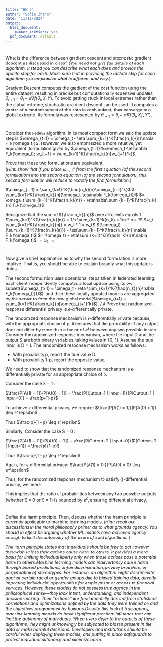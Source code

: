 ```yaml
---
title: "HW 6"
author: "Sofia Zhang"
date: "11/19/2024"
output:
  html_document:
    number_sections: yes
  pdf_document: default
---
```

#
What is the difference between gradient descent and *stochastic* gradient descent as discussed in class?  (*You need not give full details of each algorithm.  Instead you can describe what each does and provide the update step for each.  Make sure that in providing the update step for each algorithm you emphasize what is different and why.*)

Gradient Descent computes the gradient of the cost function using the entire dataset, resulting in precise but computationally expensive updates $\theta_{i+1} = \theta_i - \alpha \nabla f(\theta_i, X, Y)$. To avoid getting stuck in local extremes rather than the global extreme, stochastic grardient descent can be used. It computes a vector of a random subset of the data in each subset, thus converge to a global extreme. Its formula was represented by $\theta_{i+1} = \theta_i - \alpha \nabla f(\theta_i, X_i', Y_i')$.

#
Consider the `FedAve` algorithm.  In its most compact form we said the update step is $\omega_{t+1} = \omega_t - \eta \sum_{k=1}^K{\frac{n_k}{n}\nabla F_k(\omega_t)}$.  However, we also emphasized a more intuitive, yet equivalent, formulation given by $\omega_{t+1}^k=\omega_t-\eta\nabla F_k(\omega_t); w_{t+1} = \sum_{k=1}^K{\frac{n_k}{n}w_{t+1}^k}$. 

Prove that these two formulations are equivalent.  
(*Hint: show that if you place $\omega_{t+1}^k$ from the first equation (of the second formulation) into the second equation (of the second formulation), this second formulation will reduce to exactly the first formulation.*) 

$\omega_{t+1} = \sum_{k=1}^K{\frac{n_k}{n}\omega_{t+1}^k}$
$= \sum_{k=1}^K{\frac{n_k}{n}(\omega_t-\eta\nabla F_k(\omega_t))}$
$= \omega_t \sum_{k=1}^K{\frac{n_k}{n}} - \eta\nabla\ sum_{k=1}^K{\frac{n_k}{n} F_k(\omega_t)$

Recognize that the sum of ${\frac{n_k}{n}}$ over all clients equals 1: $\sum_{k=1}^K{\frac{n_k}{n}} = 1/n \sum_{k=1}^K{n_k} = 1/n * n = 1$
$w_t \sum_{k=1}^K{\frac{n_k}{n}} = w_t * 1 = w_t$
$(\omega_t)(\sum_{k=1}^K{\frac{n_k}{n}}) - \eta\sum_{k=1}^K(\frac{n_k}{n})\nabla F_k(\omega_t)$
$= (\omega_t) - \eta\sum_{k=1}^K(\frac{n_k}{n})\nabla F_k(\omega_t)$
$= \omega_{t+1}$

#
Now give a brief explanation as to why the second formulation is more intuitive.  That is, you should be able to explain broadly what this update is doing.  

The second formulation uses operational steps taken in federated learning: each client independently computes a local update using its own subset($\omega_{t+1} = \omega_t - \eta \sum_{k=1}^K{\frac{n_k}{n}\nabla F_k(\omega_t)})}$), and then these locally updated models are aggregated by the server to form the new global model($\omega_{t+1} = \sum_{k=1}^K{\frac{n_k}{n}\omega_{t+1}^k}$).
/
# 
Prove that randomized-response differential privacy is $\epsilon$-differentially private.  

The randomized response mechanism is $\epsilon$-differentially private because, with the appropriate choice of p, it ensures that the probability of any output does not differ by more than a factor of $e^\epsilon$ between any two possible inputs.
Consider the randomized response mechanism, where the input D and the output S are both binary variables, taking values in {0, 1}. Assume the true input is D = 1. The randomized response mechanism works as follows:

- With probability p, report the true value D.
- With probability 1-p, report the opposite value.

We need to show that the randomized response mechanism is $\epsilon$-differentially private for an appropriate choice of p.

Consider the case S = 1 :

$\frac{P[A(1) = 1]}{P[A(0) = 1]} = \frac{P[Output=1 | Input=1]}{P[Output=1 | Input=0]} = \frac{p}{1-p}$

To achieve $\epsilon$-differential privacy, we require:
$\frac{P[A(1) = 1]}{P[A(0) = 1]} \leq e^\epsilon$

Thus:$\frac{p}{1 - p} \leq e^\epsilon$

Similarly, Consider the case S = 0 :

$\frac{P[A(1) = 0]}{P[A(0) = 0]} = \frac{P[Output=0 | Input=0]}{P[Output=0 | Input=1]} = \frac{p}{1-p}$

Thus:$\frac{p}{1 - p} \leq e^\epsilon$

Again, for $\epsilon$-differential privacy:
$\frac{P[A(1) = 0]}{P[A(0) = 0} \leq e^\epsilon$

Thus, for the randomized response mechanism to satisfy \(\epsilon\)-differential privacy, we need:

This implies that the ratio of probabilities between any two possible outputs (whether S = 0 or S = 1) is bounded by $e^\epsilon$, ensuring differential privacy.

# 
Define the harm principle.  Then, discuss whether the harm principle is *currently* applicable to machine learning models.  (*Hint: recall our discussions in the moral philosophy primer as to what grounds agency.  You should in effect be arguing whether ML models have achieved agency enough to limit the autonomy of the users of said algorithms.* )

*The harm principle states that individuals should be free to act however they wish unless their actions cause harm to others. It provides a moral basis for limiting individual liberty only when those actions pose a potential harm to others.Machine learning models can inadvertently cause harm through biased predictions, unfair discrimination, privacy breaches, or perpetuation of stereotypes. For instance, an algorithm might discriminate against certain racial or gender groups due to biased training data, directly impacting individuals' opportunities for employment or access to financial services. However, these models do not possess true agency in the philosophical sense—they lack intent, understanding, and independent decision-making. Their "actions" are fundamentally derived from statistical correlations and optimizations defined by the data they were trained on and the objectives programmed by humans.Despite this lack of true agency, machine learning models do have significant practical influence that can limit the autonomy of individuals. When users defer to the outputs of these algorithms, they might unknowingly be subjected to biases present in the data or make harmful decisions. Developers and institutions should be careful when deploying these models, and putting in place safeguards to protect individual autonomy and minimize harm.*

